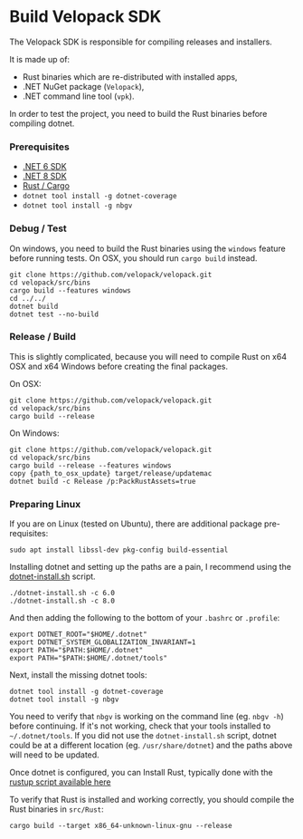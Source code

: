 # Build Velopack SDK
<AppliesTo all />
The Velopack SDK is responsible for compiling releases and installers.

It is made up of:
- Rust binaries which are re-distributed with installed apps, 
- .NET NuGet package (`Velopack`), 
- .NET command line tool (`vpk`). 

In order to test the project, you need to build the Rust binaries before compiling dotnet.   

### Prerequisites
 - [.NET 6 SDK](https://dotnet.microsoft.com/download/dotnet/6.0)
 - [.NET 8 SDK](https://dotnet.microsoft.com/download/dotnet/8.0)
 - [Rust / Cargo](https://www.rust-lang.org/tools/install)
 - `dotnet tool install -g dotnet-coverage`
 - `dotnet tool install -g nbgv`

### Debug / Test
On windows, you need to build the Rust binaries using the `windows` feature before running tests. On OSX, you should run `cargo build` instead. 

```shell
git clone https://github.com/velopack/velopack.git
cd velopack/src/bins
cargo build --features windows
cd ../../
dotnet build
dotnet test --no-build
```

### Release / Build
This is slightly complicated, because you will need to compile Rust on x64 OSX and x64 Windows before creating the final packages.

On OSX:
```shell
git clone https://github.com/velopack/velopack.git
cd velopack/src/bins
cargo build --release
```

On Windows:
```shell
git clone https://github.com/velopack/velopack.git
cd velopack/src/bins
cargo build --release --features windows
copy {path_to_osx_update} target/release/updatemac
dotnet build -c Release /p:PackRustAssets=true
```

### Preparing Linux
If you are on Linux (tested on Ubuntu), there are additional package pre-requisites:
```shell
sudo apt install libssl-dev pkg-config build-essential
```

Installing dotnet and setting up the paths are a pain, I recommend using the [dotnet-install.sh](https://learn.microsoft.com/dotnet/core/tools/dotnet-install-script) script.

```shell
./dotnet-install.sh -c 6.0
./dotnet-install.sh -c 8.0
```

And then adding the following to the bottom of your `.bashrc` or `.profile`:

```shell
export DOTNET_ROOT="$HOME/.dotnet"
export DOTNET_SYSTEM_GLOBALIZATION_INVARIANT=1
export PATH="$PATH:$HOME/.dotnet"
export PATH="$PATH:$HOME/.dotnet/tools"
```

Next, install the missing dotnet tools:

```shell
dotnet tool install -g dotnet-coverage
dotnet tool install -g nbgv
```

You need to verify that `nbgv` is working on the command line (eg. `nbgv -h`) before continuing. 
If it's not working, check that your tools installed to `~/.dotnet/tools`. If you did not use the `dotnet-install.sh` script,
dotnet could be at a different location (eg. `/usr/share/dotnet`) and the paths above will need to be updated.

Once dotnet is configured, you can Install Rust, typically done with the [rustup script available here](https://www.rust-lang.org/tools/install)

To verify that Rust is installed and working correctly, you should compile the Rust binaries in `src/Rust`:

```shell
cargo build --target x86_64-unknown-linux-gnu --release
```

